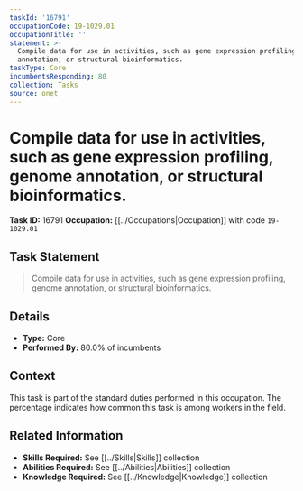 ```yaml
---
taskId: '16791'
occupationCode: 19-1029.01
occupationTitle: ''
statement: >-
  Compile data for use in activities, such as gene expression profiling, genome
  annotation, or structural bioinformatics.
taskType: Core
incumbentsResponding: 80
collection: Tasks
source: onet
---
```

# Compile data for use in activities, such as gene expression profiling, genome annotation, or structural bioinformatics.

**Task ID:** 16791
**Occupation:** [[../Occupations|Occupation]] with code `19-1029.01`

## Task Statement

> Compile data for use in activities, such as gene expression profiling, genome annotation, or structural bioinformatics.

## Details

- **Type:** Core
- **Performed By:** 80.0% of incumbents

## Context

This task is part of the standard duties performed in this occupation. The percentage indicates how common this task is among workers in the field.

## Related Information

- **Skills Required:** See [[../Skills|Skills]] collection
- **Abilities Required:** See [[../Abilities|Abilities]] collection
- **Knowledge Required:** See [[../Knowledge|Knowledge]] collection
